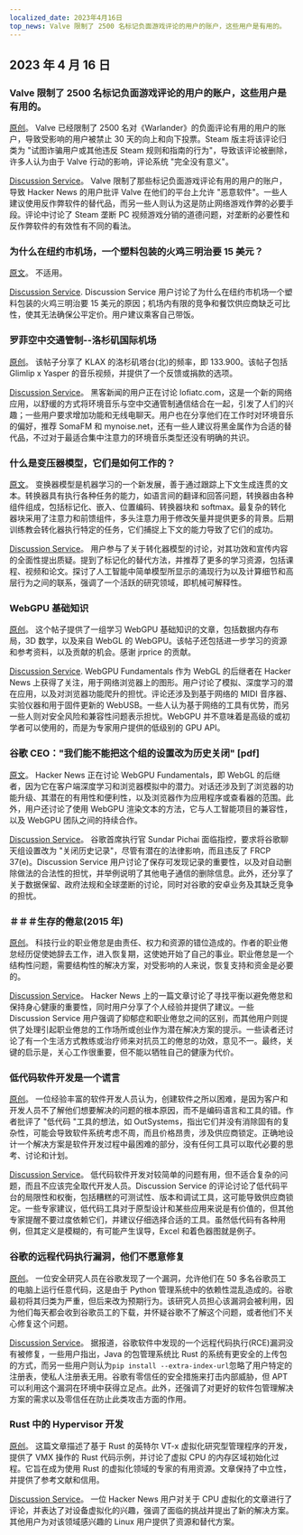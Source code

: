 ```yaml
---
localized_date: 2023年4月16日
top_news: Valve 限制了 2500 名标记负面游戏评论的用户的账户，这些用户是有用的。
---
```




## 2023 年 4 月 16 日

### Valve 限制了 2500 名标记负面游戏评论的用户的账户，这些用户是有用的。

[原创](https://tech.slashdot.org/story/23/04/14/175246/valve-restricts-accounts-of-2500-users-who-marked-a-negative-game-review-useful)。
Valve 已经限制了 2500 名对《Warlander》的负面评论有用的用户的账户，导致受影响的用户被禁止 30 天的向上和向下投票。Steam 版主将该评论归类为 "试图诈骗用户或其他违反 Steam 规则和指南的行为"，导致该评论被删除，许多人认为由于 Valve 行动的影响，评论系统 "完全没有意义"。

[Discussion Service](http://news.ycombinator.com/item?id=35577895)。
Valve 限制了那些标记负面游戏评论有用的用户的账户，导致 Hacker News 的用户批评 Valve 在他们的平台上允许 "恶意软件"。一些人建议使用反作弊软件的替代品，而另一些人则认为这是防止网络游戏作弊的必要手段。评论中讨论了 Steam 垄断 PC 视频游戏分销的道德问题，对垄断的必要性和反作弊软件的有效性有不同的看法。

### 为什么在纽约市机场，一个塑料包装的火鸡三明治要 15 美元？

[原文](https://hellgatenyc.com/why-is-airport-turkey-sandwich-expensive)。
不适用。

[Discussion Service](http://news.ycombinator.com/item?id=35580847).
Discussion Service 用户讨论了为什么在纽约市机场一个塑料包装的火鸡三明治要 15 美元的原因；机场内有限的竞争和餐饮供应商缺乏可比性，使其无法确保公平定价。用户建议乘客自己带饭。

### 罗菲空中交通管制--洛杉矶国际机场

[原创](https://www.lofiatc.com/?icao=KLAX)。
该帖子分享了 KLAX 的洛杉矶塔台(北)的频率，即 133.900。该帖子包括 Glimlip x Yasper 的音乐视频，并提供了一个反馈或捐款的选项。

[Discussion Service](http://news.ycombinator.com/item?id=35583228)。
黑客新闻的用户正在讨论 lofiatc.com，这是一个新的网络应用，以舒缓的方式将环境音乐与空中交通管制通信结合在一起，引发了人们的兴趣；一些用户要求增加功能和无线电聊天。用户也在分享他们在工作时对环境音乐的偏好，推荐 SomaFM 和 mynoise.net，还有一些人建议将黑金属作为合适的替代品，不过对于最适合集中注意力的环境音乐类型还没有明确的共识。

### 什么是变压器模型，它们是如何工作的？

[原文](https://txt.cohere.ai/what-are-transformer-models/)。
变换器模型是机器学习的一个新发展，善于通过跟踪上下文生成连贯的文本。转换器具有执行各种任务的能力，如语言间的翻译和回答问题，转换器由各种组件组成，包括标记化、嵌入、位置编码、转换器块和 softmax。最复杂的转化器块采用了注意力和前馈组件，多头注意力用于修改矢量并提供更多的背景。后期训练教会转化器执行特定的任务，它们捕捉上下文的能力导致了它们的成功。

[Discussion Service](http://news.ycombinator.com/item?id=35576918)。
用户参与了关于转化器模型的讨论，对其功效和宣传内容的全面性提出质疑。提到了标记化的替代方法，并推荐了更多的学习资源，包括课程、视频和论文。探讨了人工智能中简单模型所显示的涌现行为以及计算细节和高层行为之间的联系，强调了一个活跃的研究领域，即机械可解释性。

### WebGPU 基础知识

[原创](https://webgpufundamentals.org/)。
这个帖子提供了一组学习 WebGPU 基础知识的文章，包括数据内存布局，3D 数学，以及来自 WebGL 的 WebGPU。该帖子还包括进一步学习的资源和参考资料，以及贡献的机会。感谢 jrprice 的贡献。

[Discussion Service](http://news.ycombinator.com/item?id=35579334).
WebGPU Fundamentals 作为 WebGL 的后继者在 Hacker News 上获得了关注，用于网络浏览器上的图形。用户讨论了模拟、深度学习的潜在应用，以及对浏览器功能爬升的担忧。评论还涉及到基于网络的 MIDI 音序器、实验仪器和用于固件更新的 WebUSB。一些人认为基于网络的工具有优势，而另一些人则对安全风险和兼容性问题表示担忧。WebGPU 并不意味着是高级的或初学者可以使用的，而是为专家用户提供的低级别的 GPU API。

### 谷歌 CEO："我们能不能把这个组的设置改为历史关闭" [pdf]

[原文](https://ia601707.us.archive.org/28/items/gov.uscourts.cand.364454/gov.uscourts.cand.364454.385.0.pdf)。
Hacker News 正在讨论 WebGPU Fundamentals，即 WebGL 的后继者，因为它在客户端深度学习和浏览器模拟中的潜力。对话还涉及到了浏览器的功能升级、其潜在的有用性和便利性，以及浏览器作为应用程序或查看器的范围。此外，用户还讨论了使用 WebGPU 渲染文本的方法，它与人工智能项目的兼容性，以及 WebGPU 团队之间的持续合作。

[Discussion Service](http://news.ycombinator.com/item?id=35585174)。
谷歌首席执行官 Sundar Pichai 面临指控，要求将谷歌聊天组设置改为 "关闭历史记录"，尽管有潜在的法律影响，而且违反了 FRCP 37(e)。Discussion Service 用户讨论了保存可发现记录的重要性，以及对自动删除做法的合法性的担忧，并举例说明了其他电子通信的删除信息。此外，还分享了关于数据保留、政府法规和全球垄断的讨论，同时对谷歌的安卓业务及其缺乏竞争的担忧。

### ＃＃＃生存的倦怠(2015 年)

[原创](https://lifeofaudrey.com/essays/surviving_burnout.html)。
科技行业的职业倦怠是由责任、权力和资源的错位造成的。作者的职业倦怠经历促使她辞去工作，进入恢复期，这使她开始了自己的事业。职业倦怠是一个结构性问题，需要结构性的解决方案，对受影响的人来说，恢复支持和资金是必要的。

[Discussion Service](http://news.ycombinator.com/item?id=35577285)。
Hacker News 上的一篇文章讨论了寻找平衡以避免倦怠和保持身心健康的重要性，同时用户分享了个人经验并提供了建议。一些 Discussion Service 用户强调了抑郁症和职业倦怠之间的区别，而其他用户则提供了处理引起职业倦怠的工作场所或创业作为潜在解决方案的提示。一些读者还讨论了有一个生活方式教练或治疗师来对抗员工的倦怠的功效，意见不一。最终，关键的启示是，关心工作很重要，但不能以牺牲自己的健康为代价。

### 低代码软件开发是一个谎言

[原创](https://jaylittle.com/post/view/2023/4/low-code-software-development-is-a-lie)。
一位经验丰富的软件开发人员认为，创建软件之所以困难，是因为客户和开发人员不了解他们想要解决的问题的根本原因，而不是编码语言和工具的错。作者批评了 "低代码 "工具的想法，如 OutSystems，指出它们并没有消除固有的复杂性，可能会导致软件系统考虑不周，而且价格昂贵，涉及供应商锁定。正确地设计一个解决方案是软件开发过程中最困难的部分，没有任何工具可以取代必要的思考、讨论和计划。

[Discussion Service](http://news.ycombinator.com/item?id=35578240)。
低代码软件开发对较简单的问题有用，但不适合复杂的问题，而且不应该完全取代开发人员。Discussion Service 的评论讨论了低代码平台的局限性和权衡，包括糟糕的可测试性、版本和调试工具，这可能导致供应商锁定。一些专家建议，低代码工具对于原型设计和某些应用来说是有价值的，但其他专家提醒不要过度依赖它们，并建议仔细选择合适的工具。虽然低代码有各种用例，但其定义是模糊的，有可能产生误导，Excel 和着色器图就是例子。

### 谷歌的远程代码执行漏洞，他们不愿意修复

[原创](https://giraffesecurity.dev/posts/google-remote-code-execution/)。
一位安全研究人员在谷歌发现了一个漏洞，允许他们在 50 多名谷歌员工的电脑上运行任意代码，这是由于 Python 管理系统中的依赖性混乱造成的。谷歌最初将其归类为严重，但后来改为预期行为。该研究人员担心该漏洞会被利用，因为他们每天都会收到谷歌员工的下载，并怀疑谷歌不了解这个问题，或者他们不关心修复这个问题。

[Discussion Service](http://news.ycombinator.com/item?id=35581532)。
据报道，谷歌软件中发现的一个远程代码执行(RCE)漏洞没有被修复，一些用户指出，Java 的包管理系统比 Rust 的系统有更安全的上传包的方式，而另一些用户则认为`pip install --extra-index-url`忽略了用户特定的注册表，使私人注册表无用。谷歌有零信任的安全措施来打击内部威胁，但 APT 可以利用这个漏洞在环境中获得立足点。此外，还强调了对更好的软件包管理解决方案的需求以及零信任在防止此类攻击方面的作用。

### Rust 中的 Hypervisor 开发

[原创](https://memn0ps.github.io/hypervisor-development-in-rust-part-1/)。
这篇文章描述了基于 Rust 的英特尔 VT-x 虚拟化研究型管理程序的开发，提供了 VMX 操作的 Rust 代码示例，并讨论了虚拟 CPU 的内存区域初始化过程。它旨在成为使用 Rust 的虚拟化领域的专家的有用资源。文章保持了中立性，并提供了参考文献和信用。

[Discussion Service](http://news.ycombinator.com/item?id=35579876)。
一位 Hacker News 用户对关于 CPU 虚拟化的文章进行了评论，并表达了对设备虚拟化的兴趣，强调了面临的挑战并提出了新的解决方案。其他用户为对该领域感兴趣的 Linux 用户提供了资源和替代方案。

</Steps>

